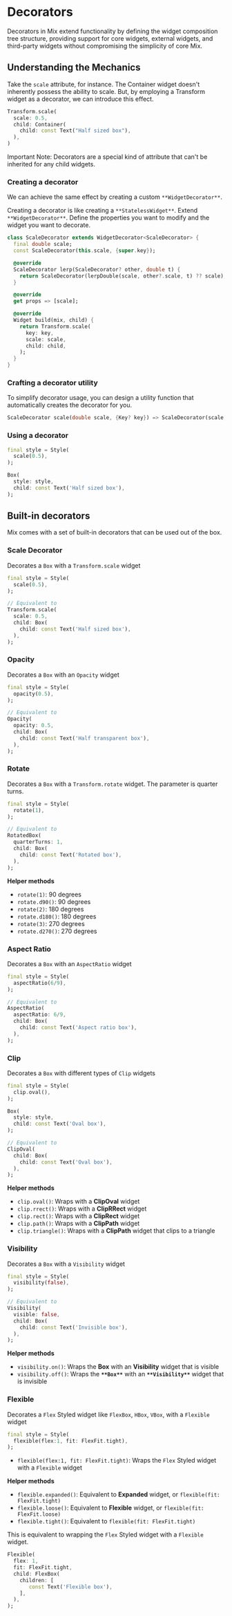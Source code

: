 # Decorators

Decorators in Mix extend functionality by defining the widget composition tree structure, providing support for core widgets, external widgets, and third-party widgets without compromising the simplicity of core Mix.

## Understanding the Mechanics

Take the `scale` attribute, for instance. The Container widget doesn't inherently possess the ability to scale. But, by employing a Transform widget as a decorator, we can introduce this effect.

```dart
Transform.scale(
  scale: 0.5,
  child: Container(
    child: const Text("Half sized box"),
  ),
)
```

<Callout emoji="⚠️">
  Important Note: Decorators are a special kind of attribute that can't be inherited for any child widgets.
</Callout>

### Creating a decorator

We can achieve the same effect by creating a custom `**WidgetDecorator**`.

Creating a decorator is like creating a `**StatelessWidget**`. Extend `**WidgetDecorator**`. Define the properties you want to modify and the widget you want to decorate.

```dart {2, 15-19}
class ScaleDecorator extends WidgetDecorator<ScaleDecorator> {
  final double scale;
  const ScaleDecorator(this.scale, {super.key});

  @override
  ScaleDecorator lerp(ScaleDecorator? other, double t) {
    return ScaleDecorator(lerpDouble(scale, other?.scale, t) ?? scale);
  }

  @override
  get props => [scale];

  @override
  Widget build(mix, child) {
    return Transform.scale(
      key: key,
      scale: scale,
      child: child,
    );
  }
}
```

### Crafting a decorator utility

To simplify decorator usage, you can design a utility function that automatically creates the decorator for you.

```dart
ScaleDecorator scale(double scale, {Key? key}) => ScaleDecorator(scale, key: key);
```

### Using a decorator

```dart {2}
final style = Style(
  scale(0.5),
);

Box(
  style: style,
  child: const Text('Half sized box'),
);
```

## Built-in decorators

Mix comes with a set of built-in decorators that can be used out of the box.

### Scale Decorator

Decorates a `Box` with a `Transform.scale` widget

```dart
final style = Style(
  scale(0.5),
);

// Equivalent to
Transform.scale(
  scale: 0.5,
  child: Box(
    child: const Text('Half sized box'),
  ),
);
```

### Opacity

Decorates a `Box` with an `Opacity` widget

```dart
final style = Style(
  opacity(0.5),
);

// Equivalent to
Opacity(
  opacity: 0.5,
  child: Box(
    child: const Text('Half transparent box'),
  ),
);
```

### Rotate

Decorates a `Box` with a `Transform.rotate` widget. The parameter is quarter turns.

```dart
final style = Style(
  rotate(1),
);

// Equivalent to
RotatedBox(
  quarterTurns: 1,
  child: Box(
    child: const Text('Rotated box'),
  ),
);
```

**Helper methods**

- `rotate(1)`: 90 degrees
- `rotate.d90()`: 90 degrees
- `rotate(2)`: 180 degrees
- `rotate.d180()`: 180 degrees
- `rotate(3)`: 270 degrees
- `rotate.d270()`: 270 degrees

### Aspect Ratio

Decorates a `Box` with an `AspectRatio` widget

```dart
final style = Style(
  aspectRatio(6/9),
);

// Equivalent to
AspectRatio(
  aspectRatio: 6/9,
  child: Box(
    child: const Text('Aspect ratio box'),
  ),
);
```

### Clip

Decorates a `Box` with different types of `Clip` widgets

```dart
final style = Style(
  clip.oval(),
);

Box(
  style: style,
  child: const Text('Oval box'),
);

// Equivalent to
ClipOval(
  child: Box(
    child: const Text('Oval box'),
  ),
);
```

**Helper methods**

- `clip.oval()`: Wraps with a **ClipOval** widget
- `clip.rrect()`: Wraps with a **ClipRRect** widget
- `clip.rect()`: Wraps with a **ClipRect** widget
- `clip.path()`: Wraps with a **ClipPath** widget
- `clip.triangle()`: Wraps with a **ClipPath** widget that clips to a triangle

### Visibility

Decorates a `Box` with a `Visibility` widget

```dart
final style = Style(
  visibility(false),
);

// Equivalent to
Visibility(
  visible: false,
  child: Box(
    child: const Text('Invisible box'),
  ),
);
```

**Helper methods**

- `visibility.on()`: Wraps the **Box** with an **Visibility** widget that is visible
- `visibility.off()`: Wraps the **`**Box**`** with an **`**Visibility**`** widget that is invisible

### Flexible

Decorates a `Flex` Styled widget like `FlexBox`, `HBox`, `VBox`, with a `Flexible` widget

```dart
final style = Style(
  flexible(flex:1, fit: FlexFit.tight),
);
```

- `flexible(flex:1, fit: FlexFit.tight)`: Wraps the `Flex` Styled widget with a `Flexible` widget

**Helper methods**

- `flexible.expanded()`: Equivalent to **Expanded** widget, or `flexible(fit: FlexFit.tight)`
- `flexible.loose()`: Equivalent to **Flexible** widget, or `flexible(fit: FlexFit.loose)`
- `flexible.tight()`: Equivalent to `flexible(fit: FlexFit.tight)`

This is equivalent to wrapping the `Flex` Styled widget with a `Flexible` widget.

```dart
Flexible(
  flex: 1,
  fit: FlexFit.tight,
  child: FlexBox(
    children: [
       const Text('Flexible box'),
    ],
  ),
);
```
